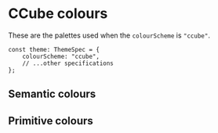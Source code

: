 
<Meta title="Foundations/Colours/CCube" />

# CCube colours

These are the palettes used when the `colourScheme` is `"ccube"`.

```tsx
const theme: ThemeSpec = {
    colourScheme: "ccube",
    // ...other specifications
};
```

## Semantic colours

<SemanticColourDisplay theme={CCubeTheme} />

## Primitive colours

<PrimitiveColourDisplay theme={CCubeTheme} />
